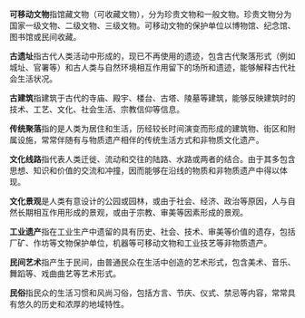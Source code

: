 '''可移动文物'''指馆藏文物（可收藏文物），分为珍贵文物和一般文物。珍贵文物分为国家一级文物、二级文物、三级文物。可移动文物的保护单位以博物馆、纪念馆、图书馆或民间收藏。

'''古遗址'''指古代人类活动中形成的，现已不再使用的遗迹，包含古代聚落形式（例如城址、官署等）和古人类与自然环境相互作用留下的场所和遗迹，能够解释古代社会生活状况。

'''古建筑'''指建筑于古代的寺庙、殿宇、楼台、古塔、陵墓等建筑，能够反映建筑时的技术、工艺、文化、社会生活、宗教信仰等信息。

'''传统聚落'''指的是人类为居住和生活，历经较长时间演变而形成的建筑物、街区和附属设施，常常伴随有与物质遗产相伴的传统生活方式和非物质文化遗产。

'''文化线路'''指代表人类迁徙、流动和交往的陆路、水路或两者的结合。由于其多包含思想、知识和价值的交流和冲撞，因而能够在沿线的物质和非物质遗产中得以体现。

'''文化景观'''是人类有意设计的公园或园林，或由于社会、经济、政治等原因，人与自然长期相互作用形成的景观，或由于宗教、审美等因素形成的景观。

'''工业遗产'''指在工业生产中遗留的具有历史、社会、技术、审美等价值的遗存，包括厂矿、作坊等文物保护单位，机器等可移动文物和工业技艺等非物质遗产。

'''民间艺术'''指产生于民间，由普通民众在生活中创造的艺术形式，包含美术、音乐、舞蹈等、戏曲曲艺等艺术形式。

'''民俗'''指民众的生活习惯和风尚习俗，包括方言、节庆、仪式、禁忌等内容，常常具有悠久的历史和浓厚的地域特性。